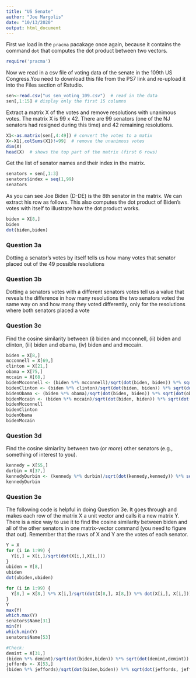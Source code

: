 ```yaml
---
title: "US Senate"
author: "Joe Margolis"
date: "10/13/2020"
output: html_document
---
```


First we load in the `pracma` pacakage once again, because it contains the command `dot` that computes the dot product between two vectors.
```r
require('pracma')
```

Now we read in a csv file of voting data of the senate in the 109th US Congress.You need to download this file from the PS7 link and re-upload it into the Files section of Rstudio.
```r
sen<-read.csv("us_sen_voting_109.csv")  # read in the data
sen[,1:15] # display only the first 15 columns
```

Extract a matrix X of the votes and remove resolutions with unanimous votes. The matrix X is 99 x 42. There are 99 senators (one of the NJ senators had resigned during this time) and 42 remaining resolutions.
```r
X1<-as.matrix(sen[,4:49]) # convert the votes to a matix
X<-X1[,colSums(X1)!=99]  # remove the unanimous votes
dim(X)
head(X)  # shows the top part of the matrix (first 6 rows)
```
Get the list of senator names and their index in the matrix.
```r
senators = sen[,1:3]
senators$index = seq(1,99)
senators
```

As you can see Joe Biden (D-DE) is the 8th senator in the matrix. We can extract his row as follows. This also computes the dot product of Biden's votes with itself to illustrate how the dot product works.
```r
biden = X[8,]
biden
dot(biden,biden)
```
### Question 3a

Dotting a senator's votes by itself tells us how many votes that senator placed out of the 49 possible resolutions 

### Question 3b

Dotting a senators votes with a different senators votes tell us a value that reveals the difference in how many resolutions the two senators voted the same way on and how many they voted differently, only for the resolutions where both senators placed a vote

### Question 3c
Find the cosine similarity between (i) biden and mcconnell, (ii) biden and clinton, (iii) biden and obama, (iv) biden and and mccain.

```r
biden = X[8,]
mcconnell = X[69,]
clinton = X[21,]
obama = X[75,]
mccain = X[68,]
bidenMcconnell <- (biden %*% mcconnell)/sqrt(dot(biden, biden)) %*% sqrt(dot(mcconnell, mcconnell))
bidenClinton <- (biden %*% clinton)/sqrt(dot(biden, biden)) %*% sqrt(dot(clinton,clinton))
bidenObama <- (biden %*% obama)/sqrt(dot(biden, biden)) %*% sqrt(dot(obama,obama))
bidenMccain <- (biden %*% mccain)/sqrt(dot(biden, biden)) %*% sqrt(dot(mccain, mccain))
bidenMcconnell
bidenClinton
bidenObama
bidenMccain
```

### Question 3d
Find the cosine simiarlity between two (or *more*) other senators (e.g., something of interest to you).

```r
kennedy = X[55,]
durbin = X[37,]
kennedyDurbin <- (kennedy %*% durbin)/sqrt(dot(kennedy,kennedy)) %*% sqrt(dot(durbin,durbin))
kennedyDurbin
```

### Question 3e
The following code is helpful in doing Question 3e. It goes through and makes each row of the matrix X a unit vector and calls it a new matrix Y. There is a nice way to use it to find the cosine similarity between biden and all of the other senators in one matrix-vector command (you need to figure that out). Remember that the rows of X and Y are the votes of each senator.
```r
Y = X
for (i in 1:99) {
  Y[i,] = X[i,]/sqrt(dot(X[i,],X[i,]))
}
ubiden = Y[8,]
ubiden
dot(ubiden,ubiden)

for (i in 1:99) {
  Y[8,] = X[8,] %*% X[i,]/sqrt(dot(X[8,], X[8,]) %*% dot(X[i,], X[i,]))
} 
Y
max(Y)
which.max(Y)
senators$Name[31]
min(Y)
which.min(Y)
senators$Name[53]

#Check:
demint = X[31,]
(biden %*% demint)/sqrt(dot(biden,biden)) %*% sqrt(dot(demint,demint))
jeffords <- X[53,]
(biden %*% jeffords)/sqrt(dot(biden,biden)) %*% sqrt(dot(jeffords, jeffords))
```

